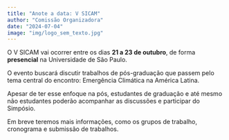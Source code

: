 ```yaml
---
title: "Anote a data: V SICAM"
author: "Comissão Organizadora"
date: "2024-07-04"
image: "img/logo_sem_texto.jpg"
---
```


O V SICAM vai ocorrer entre os dias **21 a 23 de outubro**, de forma **presencial** na Universidade de São Paulo.

O evento buscará discutir trabalhos de pós-graduação que passem pelo tema central do encontro: Emergência Climática na América Latina.

Apesar de ter esse enfoque na pós, estudantes de graduação e até mesmo não estudantes poderão acompanhar as discussões e participar do Simpósio.

Em breve teremos mais informações, como os grupos de trabalho, cronograma e submissão de trabalhos.
